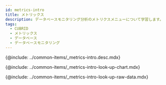 ```yaml
---
id: metrics-intro
title: メトリックス
description: データベースモニタリング分析のメトリクスメニューについて学習します。
tags:
  - CUBRID
  - メトリックス
  - データベース
  - データベースモニタリング
---
```



<!-- 개요 -->

{@include: ../common-items/_metrics-intro.desc.mdx}  

<IntroExam category='db_cubrid_counter'/>

<ProdImg img='metrics-example-00.png' desc=''/>

<!-- 메트릭스 차트 조회하기 -->

{@include: ../common-items/_metrics-intro-look-up-chart.mdx}  

<LookupchartDesc metric='Num_adaptive_flush_max_pages' category='db_cubrid_counter' />

<!-- 메트릭스 Raw Data 조회화기 -->

{@include: ../common-items/_metrics-intro-look-up-raw-data.mdx}  
